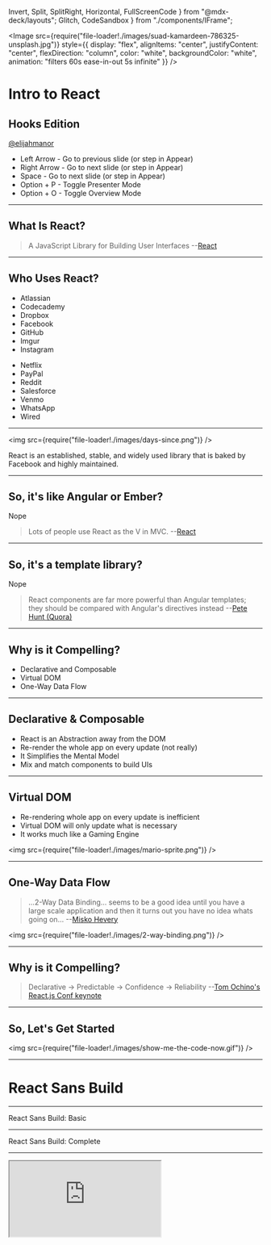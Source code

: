   Invert,
  Split,
  SplitRight,
  Horizontal,
  FullScreenCode
} from "@mdx-deck/layouts";
  Glitch,
  CodeSandbox
} from "./components/IFrame";


<!-- TODO: Add path to an image for twitter:card and og -->

<Head>
  <title>Intro to React: Hooks Edition</title>
  <meta name="twitter:card" content="summary_large_image" />
  <meta name="twitter:site" content="@elijahmanor" />
  <meta
    name="twitter:title"
    content="Intro to React: Hooks Edition"
  />
  <meta
    name="twitter:description"
    content="A slide deck introducing React and Hooks"
  />
  <meta
    name="twitter:image"
    content="https://example.com/card.png"
  />
  <meta
    property="og:url"
    content="https://elijahmanor.com/react-intro-hooks"
  />
  <meta
    property="og:title"
    content="Intro to React: Hooks Edition"
  />
  <meta
    property="og:description"
    content="A slide deck introducing React and Hooks"
  />
  <meta
    property="og:image"
    content="http://graphics8.nytimes.com/images/2011/12/08/technology/bits-newtwitter/bits-newtwitter-tmagArticle.jpg"
  />
</Head>

<Image
  src={require("file-loader!./images/suad-kamardeen-786325-unsplash.jpg")}
  style={{
    display: "flex",
    alignItems: "center",
    justifyContent: "center",
    flexDirection: "column",
    color: "white",
    backgroundColor: "white",
    animation: "filters 60s ease-in-out 5s infinite"
  }}
/>

<div
  style={{
    position: "fixed",
    top: "50%",
    left: "50%",
    transform: "translate(-50%, -50%)",
    width: "90vw"
  }}
>
  <h1
    style={{
      color: "black",
      webkitTextStrokeWidth: "3px",
      webkitTextStrokeColor: "white",
      fontSize: "5rem",
      margin: "1rem 0 1rem 0"
    }}
  >
    Intro to React
  </h1>
  <h2
    style={{
      color: "black",
      webkitTextStrokeWidth: "3px",
      webkitTextStrokeColor: "white",
      fontSize: "3rem",
      margin: "1rem 0 1rem 0"
    }}
  >
    Hooks Edition
  </h2>
  <a
    href="https://twitter.com/elijahmanor"
    style={{
      fontFamily: "monospace",
      fontSize: "4rem",
      color: "black",
      textDecoration: "none",
      webkitTextStrokeWidth: "2px",
      webkitTextStrokeColor: "white"
    }}
  >
    @elijahmanor
  </a>
</div>

<Notes>
  <ul>
    <li>
      Left Arrow - Go to previous slide (or step in Appear)
    </li>
    <li>
      Right Arrow - Go to next slide (or step in Appear)
    </li>
    <li>Space - Go to next slide (or step in Appear)</li>
    <li>Option + P - Toggle Presenter Mode</li>
    <li>Option + O - Toggle Overview Mode</li>
  </ul>
</Notes>

---

## What Is React?

> A JavaScript Library for Building User Interfaces --[React](https://facebook.github.io/react/)

---

## Who Uses React?

<Split>

<ul>
  <li>Atlassian</li>
  <li>Codecademy</li>
  <li>Dropbox</li>
  <li>Facebook</li>
  <li>GitHub</li>
  <li>Imgur</li>
  <li>Instagram</li>
</ul>

<ul>
  <li>Netflix</li>
  <li>PayPal</li>
  <li>Reddit</li>
  <li>Salesforce</li>
  <li>Venmo</li>
  <li>WhatsApp</li>
  <li>Wired</li>
</ul>

</Split>

<!-- Add your own entry to [Facebook's Sites Using React Wiki](https://github.com/facebook/react/wiki/Sites-Using-React) -->

---

<img src={require("file-loader!./images/days-since.png")} />

React is an established, stable, and widely used library that is baked by Facebook and highly maintained.

---

## So, it's like Angular or Ember?

Nope

> Lots of people use React as the V in MVC. --[React](https://facebook.github.io/react/)

---

## So, it's a template library?

Nope

> React components are far more powerful than Angular templates; they should be compared with Angular's directives instead --[Pete Hunt (Quora)](http://www.quora.com/Pete-Hunt/Posts/Facebooks-React-vs-AngularJS-A-Closer-Look)

---

## Why is it Compelling?

- Declarative and Composable
- Virtual DOM
- One-Way Data Flow

---

## Declarative & Composable

- React is an Abstraction away from the DOM
- Re-render the whole app on every update (not really)
- It Simplifies the Mental Model
- Mix and match components to build UIs

---

## Virtual DOM

- Re-rendering whole app on every update is inefficient
- Virtual DOM will only update what is necessary
- It works much like a Gaming Engine

<img
  src={require("file-loader!./images/mario-sprite.png")}
/>

---

## One-Way Data Flow

<Split>

> ...2-Way Data Binding... seems to be a good idea until you have a large scale application and then it turns out you have no idea whats going on... --[Misko Hevery](https://www.youtube.com/watch?v=uD6Okha_Yj0#t=1785)

<img
  src={require("file-loader!./images/2-way-binding.png")}
/>

</Split>

---

## Why is it Compelling?

> Declarative → Predictable → Confidence → Reliability --[Tom Ochino's React.js Conf keynote](https://www.youtube.com/watch?v=KVZ-P-ZI6W4#t=868)

---

## So, Let's Get Started

<img
  src={require("file-loader!./images/show-me-the-code-now.gif")}
/>

---

# React Sans Build

---

<Glitch
  id="funky-gum"
  backupId="luminous-daisy"
  view="editor"
  initialPath="index.html"
/>

<Notes>React Sans Build: Basic</Notes>

---

<Glitch
  id="luminous-daisy"
  view="editor"
  initialPath="index.html"
/>

<Notes>React Sans Build: Complete</Notes>

---

<IFrame
  src="https://babeljs.io/repl"
  code={`
function Ball() {
  return (
    <div className="Ball">
      <span>1</span>
    </div>
  );
}
ReactDOM.render(<Ball />, document.getElementById("app"));
`.trim()}
/>

---

<CodeSurferLayout>

```js title="Components"
function Component1() {
  return <h1>Hello, World!</h1>;
}

const Component2 = () => {
  return <h1>Hello, World!</h1>;
};

const Component3 = () => <h1>Hello, World!</h1>;

class Component4 extends React.Component {
  render() {
    return <h1>Hello, World!</h1>;
  }
}
```

```js 1:3 subtitle="ES5 Function Component"
function Component1() {
  return <h1>Hello, World!</h1>;
}

const Component2 = () => {
  return <h1>Hello, World!</h1>;
};

const Component3 = () => <h1>Hello, World!</h1>;

class Component4 extends React.Component {
  render() {
    return <h1>Hello, World!</h1>;
  }
}
```

```js 5:7 subtitle="ES6 Fat-Arrow Function Component"
function Component1() {
  return <h1>Hello, World!</h1>;
}

const Component2 = () => {
  return <h1>Hello, World!</h1>;
};

const Component3 = () => <h1>Hello, World!</h1>;

class Component4 extends React.Component {
  render() {
    return <h1>Hello, World!</h1>;
  }
}
```

```js 9 subtitle="ES6 Fat-Arrow Function Component with implicit return"
function Component1() {
  return <h1>Hello, World!</h1>;
}

const Component2 = () => {
  return <h1>Hello, World!</h1>;
};

const Component3 = () => <h1>Hello, World!</h1>;

class Component4 extends React.Component {
  render() {
    return <h1>Hello, World!</h1>;
  }
}
```

```js 11:15 subtitle="ES6 Class Component"
function Component1() {
  return <h1>Hello, World!</h1>;
}

const Component2 = () => {
  return <h1>Hello, World!</h1>;
};

const Component3 = () => <h1>Hello, World!</h1>;

class Component4 extends React.Component {
  render() {
    return <h1>Hello, World!</h1>;
  }
}
```

</CodeSurferLayout>

---

<CodeSurferLayout>

```js title="JSX Props"
function MyComponent1(props) {
  return <h1>Hello, {props.name}!</h1>;
}

function MyComponent2(props) {
  const strongName = <strong>{props.name}</strong>;
  return <h1>Hello, {strongName}!</h1>;
}

function MyComponent3({ name }) {
  return <h1 title={name}>Hello, {name}!</h1>;
}
```

```js 2 subtitle="Use curly-braces to drop into JavaScript expression"
function MyComponent1(props) {
  return <h1>Hello, {props.name}!</h1>;
}

function MyComponent2(props) {
  const strongName = <strong>{props.name}</strong>;
  return <h1>Hello, {strongName}!</h1>;
}

function MyComponent3({ name }) {
  return <h1 title={name}>Hello, {name}!</h1>;
}
```

```js 5:8 subtitle="You can also assign other JSX to a variable to inject"
function MyComponent1(props) {
  return <h1>Hello, {props.name}!</h1>;
}

function MyComponent2(props) {
  const strongName = <strong>{props.name}</strong>;
  return <h1>Hello, {strongName}!</h1>;
}

function MyComponent3({ name }) {
  return <h1 title={name}>Hello, {name}!</h1>;
}
```

```js 10:12 subtitle="Or you an destructure the value as it comes inside the component"
function MyComponent1(props) {
  return <h1>Hello, {props.name}!</h1>;
}

function MyComponent2(props) {
  const strongName = <strong>{props.name}</strong>;
  return <h1>Hello, {strongName}!</h1>;
}

function MyComponent3({ name }) {
  return <h1 title={name}>Hello, {name}!</h1>;
}
```

</CodeSurferLayout>

---

<CodeSurferLayout>

```js title="Conditional JSX"
function MyComponent(props) {
  return (
    <h1>
      {props.name ? (
        <span>
          Hello, <strong>{props.name}</strong>!
        </span>
      ) : (
        <span>Welcome</span>
      )}
    </h1>
  );
}
```

```js 4:10 subtitle="You can show one JSX or another based on a truthy expression"
function MyComponent(props) {
  return (
    <h1>
      {props.name ? (
        <span>
          Hello, <strong>{props.name}</strong>!
        </span>
      ) : (
        <span>Welcome</span>
      )}
    </h1>
  );
}
```

```js 4:10 subtitle="You can hide or show content based on a truthy expression"
function MyComponent(props) {
  return (
    <h1>
      {props.name ? (
        <span>
          Hello, <strong>{props.name}</strong>!
        </span>
      ) : null}
    </h1>
  );
}
```

```js 4:7 subtitle="You can use the && operator to also hide/show if the expression is boolean"
function MyComponent(props) {
  return (
    <h1>
      {!!props.name && (
        <span>
          Hello, <strong>{props.name}</strong>!
        </span>}
    </h1>
  );
}
```

</CodeSurferLayout>

---

<CodeSurferLayout>

```js title="JSX Spread Operator"
function MyComponent(props) {
  return (
    <SubComponent
      name={props.name}
      age={props.age}
      hair={props.hair}
    />
  );
}
```

```js 1,4:6 subtitle="You could manually add props with matching names"
function MyComponent(props) {
  return (
    <SubComponent
      name={props.name}
      age={props.age}
      hair={props.hair}
    />
  );
}
```

```js 1:2 subtitle="Or you could spread the properties from the object"
function MyComponent(props) {
  return <SubComponent {...props} />;
}
```

```js 4:5 subtitle="Spreading is like Object.assign in that it merges from right to left"
function MyComponent(props) {
  return (
    <SubComponent
      {...props}
      value={"will override value in props"}
    />
  );
}
```

```js 1:4 subtitle="Sometimes you don't want to spread everything"
function MyComponent(props) {
  const { checked, ...everythingElse } = props;
  return <SubComponent {...everythingElse} />;
}
```

```js 2:6 subtitle="Another technique is using lodash's omit"
function MyComponent(props) {
  const everyThingElse = _.omit(props, [
    "checked",
    "sometthingelse"
  ]);
  return <SubComponent {...everythingElse} />;
}
```

</CodeSurferLayout>

---

<CodeSurferLayout>

```js title="Gotchas"
function MyComponent(props) {
  return (
    <h1
      style={{ backgroundColor: "black", color: "white" }}
    >
      Hello, {props.name}!
    </h1>
  );
}
```

```js 4 subtitle="Style prop takes an object, not a string"
function MyComponent(props) {
  return (
    <h1
      style={{ backgroundColor: "black", color: "white" }}
    >
      Hello, {props.name}!
    </h1>
  );
}
```

```js 2,6 subtitle="There's an implicit children prop"
function MyComponent(props) {
  return <div>{props.children}</div>;
}

function AnotherComponent() {
  return <MyComponent>I have children!</MyComponent>;
}
```

</CodeSurferLayout>

---

# Comparing React Components

## Classes, Functions, and Hooks

---

| Feature          | Class | Func | Hooks |
| ---------------- | :---: | :--: | :---: |
| Props            |   -   |  -   |   -   |
| State            |   -   |  -   |   -   |
| Lifecycle Events |   -   |  -   |   -   |
| Side-Effects     |   -   |  -   |   -   |
| Pure Component   |   -   |  -   |   -   |
| Error Boundaries |   -   |  -   |   -   |

---

## Class Components

---

## Class Component: Props

```jsx
class Counter extends React.Component {
  render() {
    return (
      <button onClick={this.props.onClick}>
        {this.props.count}
      </button>
    );
  }
}
```

---

| Feature          |  Class  | Func | Hooks |
| ---------------- | :-----: | :--: | :---: |
| Props            | **Yes** |  -   |   -   |
| State            |    -    |  -   |   -   |
| Lifecycle Events |    -    |  -   |   -   |
| Side-Effects     |    -    |  -   |   -   |
| Pure Component   |    -    |  -   |   -   |
| Error Boundaries |    -    |  -   |   -   |

---

## Class Component: State

```jsx
class Counter extends React.Component {
  state = { count: 0 };
  handleClick = () => {
    this.setState(prev => ({ count: ++prev.count }));
  };
  render() {
    return (
      <button onClick={this.handleClick}>
        {this.state.count}
      </button>
    );
  }
}
```

<!-- https://codesandbox.io/s/peaceful-water-x2rp4 -->

---

| Feature          |  Class  | Func | Hooks |
| ---------------- | :-----: | :--: | :---: |
| Props            |   Yes   |  -   |   -   |
| State            | **Yes** |  -   |   -   |
| Lifecycle Events |    -    |  -   |   -   |
| Side-Effects     |    -    |  -   |   -   |
| Pure Component   |    -    |  -   |   -   |
| Error Boundaries |    -    |  -   |   -   |

---

## Classes: Lifecycle & Effects

```jsx
class Counter extends React.Component {
  /* ... */
  componentDidMount() {
    window.addEventListener("keypress", this.handleClear);
  }
  componentWillUnmount() {
    window.removeEventListener(
      "keypress",
      this.handleClear
    );
  }
  /* ... */
}
```

---

| Feature          |  Class  | Func | Hooks |
| ---------------- | :-----: | :--: | :---: |
| Props            |   Yes   |  -   |   -   |
| State            |   Yes   |  -   |   -   |
| Lifecycle Events | **Yes** |  -   |   -   |
| Side-Effects     | **Yes** |  -   |   -   |
| Pure Component   |    -    |  -   |   -   |
| Error Boundaries |    -    |  -   |   -   |

---

## Classes: Pure Component

```jsx
class Counter extends React.PureComponent {
  /* ... */
}
```

---

## Classes: Pure Component

```jsx
class Counter extends React.Component {
  /* ... */
  shouldComponentUpdate(nextProps, nextState) {
    if ( /* props or state have changed */ ) {
      return true;
    }
    return false;
  }
  /* ... */
}
```

---

| Feature          |  Class  | Func | Hooks |
| ---------------- | :-----: | :--: | :---: |
| Props            |   Yes   |  -   |   -   |
| State            |   Yes   |  -   |   -   |
| Lifecycle Events |   Yes   |  -   |   -   |
| Side-Effects     |   Yes   |  -   |   -   |
| Pure Component   | **Yes** |  -   |   -   |
| Error Boundaries |    -    |  -   |   -   |

---

## Classes: Error Boundaries

```jsx
class ErrorBoundary extends React.Component {
  state = { hasError: false };
  componentDidCatch(error, info) {
    this.setState({ hasError: true });
  }
  render() {
    if (this.state.hasError) {
      return <h1>Ka-pow!</h1>;
    }
    return this.props.children;
  }
}
```

---

| Feature          |  Class  | Func | Hooks |
| ---------------- | :-----: | :--: | :---: |
| Props            |   Yes   |  -   |   -   |
| State            |   Yes   |  -   |   -   |
| Lifecycle Events |   Yes   |  -   |   -   |
| Side-Effects     |   Yes   |  -   |   -   |
| Pure Component   |   Yes   |  -   |   -   |
| Error Boundaries | **Yes** |  -   |   -   |

---

## Function Components

---

## Functions: Props

```jsx
function Counter({ count, onClick }) {
  return <button onClick={onClick}>{count}</button>;
}
```

---

| Feature          | Class |  Func   | Hooks |
| ---------------- | :---: | :-----: | :---: |
| Props            |  Yes  | **Yes** |   -   |
| State            |  Yes  |    -    |   -   |
| Lifecycle Events |  Yes  |    -    |   -   |
| Side-Effects     |  Yes  |    -    |   -   |
| Pure Component   |  Yes  |    -    |   -   |
| Error Boundaries |  Yes  |    -    |   -   |

---

| Feature          | Class |  Func  | Hooks |
| ---------------- | :---: | :----: | :---: |
| Props            |  Yes  |  Yes   |   -   |
| State            |  Yes  | **No** |   -   |
| Lifecycle Events |  Yes  | **No** |   -   |
| Side-Effects     |  Yes  | **No** |   -   |
| Pure Component   |  Yes  | **No** |   -   |
| Error Boundaries |  Yes  | **No** |   -   |

---

## Function Components

## with Hooks

> Hooks let you use state and other React features in a function component without using a class

---

| Feature          | Class | Func |  Hooks   |
| ---------------- | :---: | :--: | :------: |
| Props            |  Yes  | Yes  | **Yes**  |
| State            |  Yes  |  No  | **Yes**  |
| Lifecycle Events |  Yes  |  No  | **Some** |
| Side-Effects     |  Yes  |  No  | **Yes**  |
| Pure Component   |  Yes  |  No  | **Yes**  |
| Error Boundaries |  Yes  |  No  |  **No**  |

---

# Reassurance

Hooks are 100% backwards compatible and you don't have to use them if you don't want to.

Don't worry, there are no plans to remove Class Components from React.

---

# Why Hooks?

- `this` in Class Components can get confusing
- Complex Class Components can be hard to understand
- Sharing state logic across Class Components can be difficult

---

# Adoption

It is highly encouraged not to REWRITE ALL THE THINGS.

Instead to gradually start using hooks as you create new Components in your application.

---

# Okay, Let's Get Started with Hooks

---

<CodeSurferLayout>

```js title="React.useState function"
import React, { useState } = "react";

function Counter() {
  const returnArray = useState("default value");
}
```

```js 4 subtitle="Call React.useState and provide a default value"
import React, { useState } = "react";

function Counter() {
  const returnArray = useState("initial value");
}
```

```js 6,7 subtitle="Returned array has value & update function"
import React, { useState } = "react";

function Counter() {
  const returnArray = useState("default value");

  const value = returnArray[0];
  const setValue = returnArray[1];
}
```

```js 4 subtitle="You can use array destructuring instead"
import React, { useState } = "react";

function Counter() {
  const [value, setValue] = useState("default value");
}
```

</CodeSurferLayout>

---

<CodeSandbox id="mymjpv3l48" module="/src/App1.js" />

<Notes>Lightsaber: Custom useState</Notes>

---

# Rules of Hooks

## Only Call Hooks at the Top Level

Don’t call Hooks inside loops, conditions, or nested functions

---

# Rules of Hooks

## Only Call Hooks from React Functions

Don’t call Hooks from regular JavaScript functions.

---

## ESLint Rules to the Rescue!

```shell
npm install eslint-plugin-react-hooks --save-dev
```

If you use `create-react-app` or CodeSandbox

then it's already configured

---

<CodeSandbox id="mymjpv3l48" module="/src/App2.js" />

<Notes>Lightsaber: Custom useState</Notes>

---

<CodeSurferLayout>

```js title="React.useEffect function"
import React, { useEffect } from "react";

function Counter() {
  useEffect();
  /* ... */
}
```

```js 4 subtitle="Call the React.useEffect function"
import React, { useEffect } from "react";

function Counter() {
  useEffect();
  /* ... */
}
```

```js 5:10 subtitle="Use React.useEffect and provide a callback"
import React, { useEffect } from "react";

function Counter() {
  useEffect(() => {
    const displaySize = ({
      target: { innerHeight, innerWidth }
    }) => {
      document.title = `${innerHeight} x ${innerWidth}`;
    };
    window.addEventListener("resize", displaySize);
  });
  /* ... */
}
```

```js 11:12 subtitle="Return an optional clean-up function"
import React, { useEffect } from "react";

function Counter() {
  useEffect(() => {
    const displaySize = ({
      target: { innerHeight, innerWidth }
    }) => {
      document.title = `${innerHeight} x ${innerWidth}`;
    };
    window.addEventListener("resize", displaySize);
    return () =>
      window.removeEventListener("resize", displaySize);
  });
  /* ... */
}
```

```js 5:12 subtitle="By default callback & clean-up executed before each effect"
import React, { useEffect } from "react";

function Counter() {
  useEffect(() => {
    const displaySize = ({
      target: { innerHeight, innerWidth }
    }) => {
      document.title = `${innerHeight} x ${innerWidth}`;
    };
    window.addEventListener("resize", displaySize);
    return () =>
      window.removeEventListener("resize", displaySize);
  });
  /* ... */
}
```

```js 13 subtitle="Can optionally provide 2nd argument to adjust frequency"
import React, { useEffect } from "react";

function Counter() {
  useEffect(() => {
    const displaySize = ({
      target: { innerHeight, innerWidth }
    }) => {
      document.title = `${innerHeight} x ${innerWidth}`;
    };
    window.addEventListener("resize", displaySize);
    return () =>
      window.removeEventListener("resize", displaySize);
  }, [additional, args, go, here]);
  /* ... */
}
```

</CodeSurferLayout>

---

<CodeSandbox
  id="usekeydown-custom-hook-sz0ep"
  module="/src/App1.js"
/>

<Notes>KeyDown Exercises</Notes>

---

<SideBySide
  before={
    require("raw-loader!./snippets/keyDown1.txt").default
  }
  after={
    require("raw-loader!./snippets/keyDown2.txt").default
  }
  intents={{
    before: [
      {
        title: "keydown",
        color: "#FFB7C3 ",
        lines: [8, 11, 12, 13, 14, 17, 18, 19, 20]
      },
      {
        title: "key state",
        color: "#FFE787",
        lines: [7, 22, 27, 28, 29, 30]
      }
    ],
    after: [
      {
        title: "keydown",
        color: "#FFB7C3",
        lines: [17, 18, 19, 20, 21, 22]
      },
      {
        title: "key state",
        color: "#FFE787",
        lines: [6, 10]
      }
    ]
  }}
/>

---

<SideBySide
  before={
    require("raw-loader!./snippets/keyDown2.txt").default
  }
  after={
    require("raw-loader!./snippets/keyDown3.txt").default
  }
  intents={{
    before: [
      {
        title: "keydown",
        color: "#FFB7C3",
        lines: [17, 18, 19, 20, 21, 22]
      },
      {
        title: "key state",
        color: "#FFE787",
        lines: [6, 10]
      }
    ],
    after: [
      {
        title: "keydown",
        color: "#FFB7C3",
        lines: [12, 13, 14, 15, 16, 17]
      },
      {
        title: "key state",
        color: "#FFE787",
        lines: [5, 9, 20, 26]
      }
    ]
  }}
/>

---

<IFrame
  src="https://nikgraf.github.io/react-hooks/"
  style={{ backgroundColor: "white" }}
/>

<Notes>Community Hooks</Notes>

---

## Forms

### Controlled & Uncontrolled

---

<CodeSandbox id="n95ljrng2" module="/src/App1.js" />

<Notes>Meme Generator</Notes>

---

# Flow of Data

---

<CodeSandbox
  id="tic-tac-toe-usestate-cnp6q"
  module="/src/TicTacToe.js"
/>

<Notes>Tic-Tac-Toe useState</Notes>

---

<CodeSurferLayout>

```js title="React.useReducer function"
const initialState = { count: 0 };

function reducer(state, action) {
  /* ... */
}

function Counter() {
  const [state, dispatch] = React.useReducer(
    reducer,
    initialState
  );
  return (
    <>
      Count: {state.count}
      <button onClick={() => dispatch({ type: "+" })}>
        +
      </button>
      <button onClick={() => dispatch({ type: "-" })}>
        -
      </button>
    </>
  );
}
```

```js 8:11 subtitle="Call the React.useEffect passing a reducer function and initialState"
const initialState = { count: 0 };

function reducer(state, action) {
  /* ... */
}

function Counter() {
  const [state, dispatch] = React.useReducer(
    reducer,
    initialState
  );
  return (
    <>
      Count: {state.count}
      <button onClick={() => dispatch({ type: "+" })}>
        +
      </button>
      <button onClick={() => dispatch({ type: "-" })}>
        -
      </button>
    </>
  );
}
```

```js 1 subtitle="Initial state is an object with default values"
const initialState = { count: 0 };

function reducer(state, action) {
  /* ... */
}

function Counter() {
  const [state, dispatch] = React.useReducer(
    reducer,
    initialState
  );
  return (
    <>
      Count: {state.count}
      <button onClick={() => dispatch({ type: "+" })}>
        +
      </button>
      <button onClick={() => dispatch({ type: "-" })}>
        -
      </button>
    </>
  );
}
```

```js 4:11 subtitle="Reducer accepts existing state and incoming action"
const initialState = { count: 0 };

function reducer(state, action) {
  switch (action.type) {
    case "+":
      return { count: state.count + 1 };
    case "-":
      return { count: state.count - 1 };
    default:
      throw new Error();
  }
}

function Counter() {
  const [state, dispatch] = React.useReducer(
    reducer,
    initialState
  );
  return (
    <>
      Count: {state.count}
      <button onClick={() => dispatch({ type: "+" })}>
        +
      </button>
      <button onClick={() => dispatch({ type: "-" })}>
        -
      </button>
    </>
  );
}
```

```js 4:6,22 subtitle="dispatch triggers reducer to get engaged"
const initialState = { count: 0 };

function reducer(state, action) {
  switch (action.type) {
    case "+":
      return { count: state.count + 1 };
    case "-":
      return { count: state.count - 1 };
    default:
      throw new Error();
  }
}

function Counter() {
  const [state, dispatch] = React.useReducer(
    reducer,
    initialState
  );
  return (
    <>
      Count: {state.count}
      <button onClick={() => dispatch({ type: "+" })}>
        +
      </button>
      <button onClick={() => dispatch({ type: "-" })}>
        -
      </button>
    </>
  );
}
```

</CodeSurferLayout>

---

<CodeSandbox
  id="tic-tac-toe-usereducer-memo-6dps4"
  module="/src/TicTacToe1.js"
/>

<Notes>Tic-Tac-Toe useReduder</Notes>

---

# Thank you!

<a
href="https://bit.ly/react-intro-hooks"
style={{
      fontFamily: "monospace",
      fontSize: "3rem",
      color: "white",
      textDecoration: "none",
      webkitTextStrokeWidth: "2px",
      webkitTextStrokeColor: "black"
    }}>bit.ly/react-intro-hooks</a>

<!--
# Resources

- [Fake useState](https://codesandbox.io/s/mymjpv3l48)
- [Custom Hook (useTheForce)]()
- [StarWars Glyphicons](http://starwarsglyphicons.com/cheatsheet.phtml)
- [Photo](https://unsplash.com/photos/KBE_Bvq1U30) by [Suad Kamardeen](https://unsplash.com/@skmuse_?utm_source=unsplash&utm_medium=referral&utm_content=creditCopyText) on Unsplash
-->

<!--
  https://codesandbox.io/s/mymjpv3l48
  useEffect(() => {
    // http://matthewrayfield.com/articles/animating-urls-with-javascript-and-emojis
    const saber = "o()xxx[{";
    window.location.hash = document.title = `${saber}${":".repeat(
      percent / 5
    )}${percent ? ">" : ""}`.trim();
  });
-->
